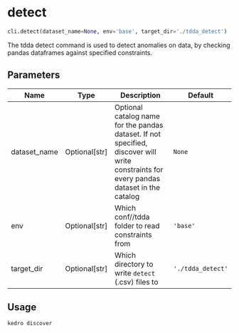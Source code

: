 # detect { #kedro_tdda.cli.detect }

```python
cli.detect(dataset_name=None, env='base', target_dir='./tdda_detect')
```

The tdda detect command is used to detect anomalies on data, 
by checking pandas dataframes against specified constraints.

## Parameters {.doc-section .doc-section-parameters}

| Name         | Type            | Description                                                                                                                              | Default           |
|--------------|-----------------|------------------------------------------------------------------------------------------------------------------------------------------|-------------------|
| dataset_name | Optional\[str\] | Optional catalog name for the pandas dataset.  If not specified, discover will write constraints for every pandas dataset in the catalog | `None`            |
| env          | Optional\[str\] | Which conf/<env>/tdda folder to read constraints from                                                                                    | `'base'`          |
| target_dir   | Optional\[str\] | Which directory to write `detect` (.csv) files to                                                                                        | `'./tdda_detect'` |

## Usage {.doc-section .doc-section-usage}

```sh
kedro discover
```